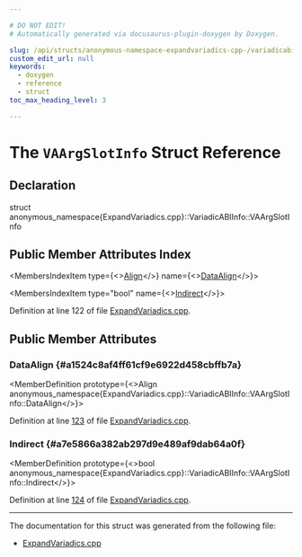 ```yaml
---

# DO NOT EDIT!
# Automatically generated via docusaurus-plugin-doxygen by Doxygen.

slug: /api/structs/anonymous-namespace-expandvariadics-cpp-/variadicabiinfo/vaargslotinfo
custom_edit_url: null
keywords:
  - doxygen
  - reference
  - struct
toc_max_heading_level: 3

---
```





# The `VAArgSlotInfo` Struct Reference

<DoxygenPage pluginConfig={pluginConfig}>



## Declaration

<CodeBlock>struct anonymous_namespace{ExpandVariadics.cpp}::VariadicABIInfo::VAArgSlotInfo</CodeBlock>

## Public Member Attributes Index

<MembersIndex>

<MembersIndexItem
  type={<><a href="/docs/api/structs/llvm/align">Align</a></>}
  name={<><a href="#a1524c8af4ff61cf9e6922d458cbffb7a">DataAlign</a></>}>
</MembersIndexItem>

<MembersIndexItem
  type="bool"
  name={<><a href="#a7e5866a382ab297d9e489af9dab64a0f">Indirect</a></>}>
</MembersIndexItem>

</MembersIndex>


Definition at line 122 of file <a href="/docs/api/files/lib/lib/transforms/lib/transforms/ipo/expandvariadics-cpp">ExpandVariadics.cpp</a>.

<SectionDefinition>

## Public Member Attributes

### DataAlign {#a1524c8af4ff61cf9e6922d458cbffb7a}

<MemberDefinition
  prototype={<>Align anonymous&#95;namespace&#123;ExpandVariadics.cpp&#125;::VariadicABIInfo::VAArgSlotInfo::DataAlign</>}>

Definition at line <a href="/docs/api/files/lib/lib/transforms/lib/transforms/ipo/expandvariadics-cpp/#l00123">123</a> of file <a href="/docs/api/files/lib/lib/transforms/lib/transforms/ipo/expandvariadics-cpp">ExpandVariadics.cpp</a>.
</MemberDefinition>

### Indirect {#a7e5866a382ab297d9e489af9dab64a0f}

<MemberDefinition
  prototype={<>bool anonymous&#95;namespace&#123;ExpandVariadics.cpp&#125;::VariadicABIInfo::VAArgSlotInfo::Indirect</>}>

Definition at line <a href="/docs/api/files/lib/lib/transforms/lib/transforms/ipo/expandvariadics-cpp/#l00124">124</a> of file <a href="/docs/api/files/lib/lib/transforms/lib/transforms/ipo/expandvariadics-cpp">ExpandVariadics.cpp</a>.
</MemberDefinition>

</SectionDefinition>

<hr/>

The documentation for this struct was generated from the following file:

<ul>
<li><a href="/docs/api/files/lib/lib/transforms/lib/transforms/ipo/expandvariadics-cpp">ExpandVariadics.cpp</a></li>
</ul>

</DoxygenPage>
